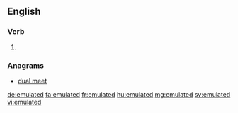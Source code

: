 ==English==

===Verb===
{{head|en}}

# {{en-past of|emulate}}

===Anagrams===
* [[dual meet#English|dual meet]]

[[de:emulated]]
[[fa:emulated]]
[[fr:emulated]]
[[hu:emulated]]
[[mg:emulated]]
[[sv:emulated]]
[[vi:emulated]]